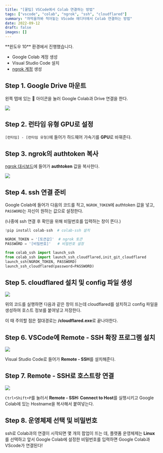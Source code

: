 ```yaml
---
title: "[꿀팁] VSCode에서 Colab 연결하는 방법"
tags: ["vscode", "colab", "ngrok", "ssh", "cloudflared"]
summary: "까먹을까봐 적어놓는 VScode 에디터에서 Colab 연결하는 방법"
date: 2022-09-12
draft: false
images: []
---
```


<Note title="필수 조건">
  **윈도우 10** 환경에서 진행했습니다.

  - Google Colab 계정 생성
  - Visual Studio Code 설치
  - [ngrok 계정](https://ngrok.com/) 생성

</Note>

## Step 1. Google Drive 마운트

왼쪽 탭에 있는 📁 아이콘을 눌러 Google Colab과 Drive 연결을 한다.

![](/static/images/dev/tip/how-to-connect-colab-in-vscode/google-drive-mount.png)

## Step 2. 런타임 유형 GPU로 설정

`[런타임] - [런타임 유형]`에 들어가 하드웨어 가속기를 **GPU**로 바꿔준다.

## Step 3. ngrok의 authtoken 복사

[ngrok 대시보드](https://dashboard.ngrok.com/get-started/setup)에 들어가 **authtoken** 값을 복사한다.


![](/static/images/dev/tip/how-to-connect-colab-in-vscode/ngrok-dashboard.png)

## Step 4. ssh 연결 준비

Google Colab에 들어가 다음의 코드를 적고, `NGROK_TOKEN`에 authtoken 값을 넣고, `PASSWORD`는 자신이 원하는 값으로 설정한다.

(나중에 ssh 연결 후 확인을 위해 비밀번호를 입력하는 창이 뜬다.)

```python
!pip install colab-ssh  # colab-ssh 설치

NGROK_TOKEN = '[토큰값]'  # ngrok 토큰
PASSWORD = '[비밀번호]'   # 비밀번호 설정

from colab_ssh import launch_ssh
from colab_ssh import launch_ssh_cloudflared,init_git_cloudflared
launch_ssh(NGROK_TOKEN, PASSWORD)
launch_ssh_cloudflared(password=PASSWORD)
```

## Step 5. cloudflared 설치 및 config 파일 생성


![](/static/images/dev/tip/how-to-connect-colab-in-vscode/cloudflared.png)

위의 코드를 실행하면 다음과 같은 창이 뜨는데 cloudflared를 설치하고 config 파일을 생성하여 호스트 정보를 붙여넣고 저장한다.

이 때 주의할 점은 절대경로는 **/cloudflared.exe**로 끝나야한다.

## Step 6. VSCode에 Remote - SSH 확장 프로그램 설치

![](/static/images/dev/tip/how-to-connect-colab-in-vscode/remote-ssh-vscode-extension.png)

Visual Studio Code로 들어가 **Remote - SSH**를 설치해준다.

## Step 7. Remote - SSH로 호스트랑 연결

![](/static/images/dev/tip/how-to-connect-colab-in-vscode/connect-to-host-by-ssh.png)

`Ctrl+Shift+P`를 눌러서 **Remote - SSH: Connect to Host**를 실행시키고 Google Colab에 있는 Hostname을 복사해서 붙여넣는다.

## Step 8. 운영체제 선택 및 비밀번호

ssh로 Colab과의 연결이 시작되면 몇 개의 팝업이 뜨는 데, 플랫폼 운영체제는 **Linux**를 선택하고 앞서 Google Colab에 설정한 비밀번호를 입력하면 Google Colab과 VScode가 연결된다!

